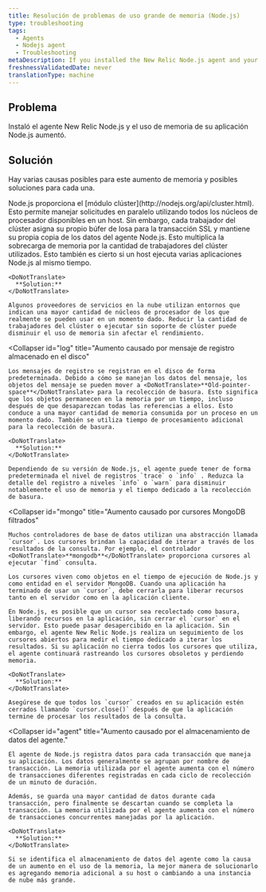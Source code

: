 ```yaml
---
title: Resolución de problemas de uso grande de memoria (Node.js)
type: troubleshooting
tags:
  - Agents
  - Nodejs agent
  - Troubleshooting
metaDescription: If you installed the New Relic Node.js agent and your application's memory usage increases read this troubleshooting doc for potential causes and solutions.
freshnessValidatedDate: never
translationType: machine
---
```


## Problema

Instaló el agente New Relic Node.js y el uso de memoria de su aplicación Node.js aumentó.

## Solución

Hay varias causas posibles para este aumento de memoria y posibles soluciones para cada una.

<CollapserGroup>
  <Collapser
    id="cluster"
    title="Aumento causado por asignaciones de losas de trabajadores del clúster"
  >
    Node.js proporciona el [módulo clúster](http://nodejs.org/api/cluster.html). Esto permite manejar solicitudes en paralelo utilizando todos los núcleos de procesador disponibles en un host. Sin embargo, cada trabajador del clúster asigna su propio búfer de losa para la transacción SSL y mantiene su propia copia de los datos del agente Node.js. Esto multiplica la sobrecarga de memoria por la cantidad de trabajadores del clúster utilizados. Esto también es cierto si un host ejecuta varias aplicaciones Node.js al mismo tiempo.

    <DoNotTranslate>
      **Solution:**
    </DoNotTranslate>

    Algunos proveedores de servicios en la nube utilizan entornos que indican una mayor cantidad de núcleos de procesador de los que realmente se pueden usar en un momento dado. Reducir la cantidad de trabajadores del clúster o ejecutar sin soporte de clúster puede disminuir el uso de memoria sin afectar el rendimiento.
  </Collapser>

  <Collapser
    id="log"
    title="Aumento causado por mensaje de registro almacenado en el disco"
  >
    Los mensajes de registro se registran en el disco de forma predeterminada. Debido a cómo se manejan los datos del mensaje, los objetos del mensaje se pueden mover a <DoNotTranslate>**Old-pointer-space**</DoNotTranslate> para la recolección de basura. Esto significa que los objetos permanecen en la memoria por un tiempo, incluso después de que desaparezcan todas las referencias a ellos. Esto conduce a una mayor cantidad de memoria consumida por un proceso en un momento dado. También se utiliza tiempo de procesamiento adicional para la recolección de basura.

    <DoNotTranslate>
      **Solution:**
    </DoNotTranslate>

    Dependiendo de su versión de Node.js, el agente puede tener de forma predeterminada el nivel de registros `trace` o `info` . Reduzca la detalle del registro a niveles `info` o `warn` para disminuir notablemente el uso de memoria y el tiempo dedicado a la recolección de basura.
  </Collapser>

  <Collapser
    id="mongo"
    title="Aumento causado por cursores MongoDB filtrados"
  >
    Muchos controladores de base de datos utilizan una abstracción llamada `cursor`. Los cursores brindan la capacidad de iterar a través de los resultados de la consulta. Por ejemplo, el controlador <DoNotTranslate>**mongodb**</DoNotTranslate> proporciona cursores al ejecutar `find` consulta.

    Los cursores viven como objetos en el tiempo de ejecución de Node.js y como entidad en el servidor MongoDB. Cuando una aplicación ha terminado de usar un `cursor`, debe cerrarla para liberar recursos tanto en el servidor como en la aplicación cliente.

    En Node.js, es posible que un cursor sea recolectado como basura, liberando recursos en la aplicación, sin cerrar el `cursor` en el servidor. Esto puede pasar desapercibido en la aplicación. Sin embargo, el agente New Relic Node.js realiza un seguimiento de los cursores abiertos para medir el tiempo dedicado a iterar los resultados. Si su aplicación no cierra todos los cursores que utiliza, el agente continuará rastreando los cursores obsoletos y perdiendo memoria.

    <DoNotTranslate>
      **Solution:**
    </DoNotTranslate>

    Asegúrese de que todos los `cursor` creados en su aplicación estén cerrados llamando `cursor.close()` después de que la aplicación termine de procesar los resultados de la consulta.
  </Collapser>

  <Collapser
    id="agent"
    title="Aumento causado por el almacenamiento de datos del agente."
  >
    El agente de Node.js registra datos para cada transacción que maneja su aplicación. Los datos generalmente se agrupan por nombre de transacción. La memoria utilizada por el agente aumenta con el número de transacciones diferentes registradas en cada ciclo de recolección de un minuto de duración.

    Además, se guarda una mayor cantidad de datos durante cada transacción, pero finalmente se descartan cuando se completa la transacción. La memoria utilizada por el agente aumenta con el número de transacciones concurrentes manejadas por la aplicación.

    <DoNotTranslate>
      **Solution:**
    </DoNotTranslate>

    Si se identifica el almacenamiento de datos del agente como la causa de un aumento en el uso de la memoria, la mejor manera de solucionarlo es agregando memoria adicional a su host o cambiando a una instancia de nube más grande.
  </Collapser>
</CollapserGroup>